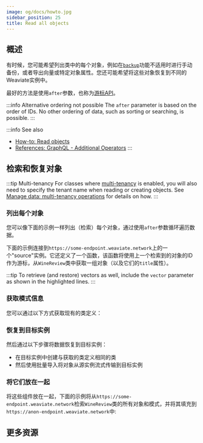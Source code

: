 ```yaml
---
image: og/docs/howto.jpg
sidebar_position: 25
title: Read all objects
---
```



## 概述

有时候，您可能希望列出类中的每个对象，例如在[`backup`](../configuration/backups.md)功能不适用时进行手动备份，或者导出向量或特定对象属性。您还可能希望将这些对象恢复到不同的Weaviate实例中。

最好的方法是使用`after`参数，也称为[游标API](../api/graphql/additional-operators.md#cursor-with-after)。

:::info Alternative ordering not possible
The `after` parameter is based on the order of IDs. No other ordering of data, such as sorting or searching, is possible.
:::

:::info See also
- [How-to: Read objects](./read.mdx)
- [References: GraphQL - Additional Operators](../api/graphql/additional-operators.md#cursor-with-after)
:::


## 检索和恢复对象

:::tip Multi-tenancy
For classes where [multi-tenancy](../concepts/data.md#multi-tenancy) is enabled, you will also need to specify the tenant name when reading or creating objects. See [Manage data: multi-tenancy operations](./multi-tenancy.md) for details on how.
:::

### 列出每个对象

您可以像下面的示例一样列出（检索）每个对象，通过使用`after`参数循环遍历数据。

下面的示例连接到`https://some-endpoint.weaviate.network`上的一个"source"实例。它还定义了一个函数，该函数将使用上一个检索到的对象的ID作为游标，从`WineReview`类中获取一组对象（以及它们的`title`属性）。

:::tip
To retrieve (and restore) vectors as well, include the `vector` parameter as shown in the highlighted lines.
:::

<Tabs groupId="languages">

  <TabItem value="py" label="Python">
    <FilteredTextBlock
      text={PythonCode}
      startMarker="# Retrieve data"
      endMarker="# Use this function to retrieve data"
      language="py"
    />
  </TabItem>

  <TabItem value="js" label="TypeScript">
    <FilteredTextBlock
      text={TSCode}
      startMarker="// Retrieve data"
      endMarker="// Use this function to retrieve data"
      language="ts"
    />
  </TabItem>

</Tabs>

### 获取模式信息

您可以通过以下方式获取现有的类定义：

<Tabs groupId="languages">
  <TabItem value="py" label="Python">
  <FilteredTextBlock
    text={PythonCode}
    startMarker="# 获取模式"
    endMarker="# 完成获取模式"
    language="py"
  />
  </TabItem>
  <TabItem value="js" label="TypeScript">
  <FilteredTextBlock
    text={TSCode}
    startMarker="// 获取模式"
    endMarker="// 完成获取模式"
    language="ts"
  />
  </TabItem>
</Tabs>

### 恢复到目标实例

然后通过以下步骤将数据恢复到目标实例：
- 在目标实例中创建与获取的类定义相同的类
- 然后使用批量导入将对象从源实例流式传输到目标实例

<Tabs groupId="languages">
  <TabItem value="py" label="Python">
  <FilteredTextBlock
    text={PythonCode}
    startMarker="# 恢复到新的（目标）实例"
    endMarker="# 完成恢复到目标实例"
    language="py"
  />
  </TabItem>
  <TabItem value="js" label="TypeScript">
  <FilteredTextBlock
    text={TSCode}
    startMarker="// 恢复到新的（目标）实例"
    endMarker="// 恢复到目标实例完成"
    language="ts"
  />
  </TabItem>
</Tabs>


### 将它们放在一起

将这些组件放在一起，下面的示例将从`https://some-endpoint.weaviate.network`检索`WineReview`类的所有对象和模式，并将其填充到`https://anon-endpoint.weaviate.network`中:

<Tabs groupId="languages">
  <TabItem value="py" label="Python">
  <FilteredTextBlock
    text={PythonCode}
    startMarker="# CursorExample"
    endMarker="# END CursorExample"
    language="py"
  />
  </TabItem>
  <TabItem value="js" label="TypeScript">
  <FilteredTextBlock
    text={TSCode}
    startMarker="// CursorExample"
    endMarker="// END CursorExample"
    language="ts"
  />
  </TabItem>
</Tabs>


## 更多资源


<DocsMoreResources />